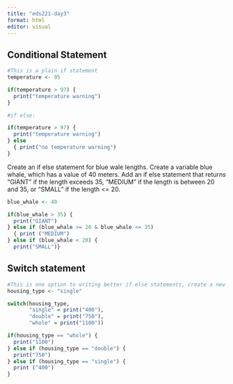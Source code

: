```yaml
---
title: "eds221-day3"
format: html
editor: visual
---
```


## Conditional Statement

```r
#This is a plain if statement 
temperature <- 95

if(temperature > 97) {
  print("temperature warning")
}

#if else:

if(temperature > 97) {
  print("temperature warning")
} else
  { print("no temperature warning")
}
```

Create an if else statement for blue wale lengths. Create a variable blue whale, which has a value of 40 meters. Add an if else statement that returns "GIANT" if the length exceeds 35, "MEDIUM" if the length is between 20 and 35, or "SMALL" if the length \<= 20.

```r
blue_whale <- 40

if(blue_whale > 35) {
  print("GIANT")
} else if (blue_whale >= 20 & blue_whale <= 35)
  { print ("MEDIUM")
} else if (blue_whale < 20) {
  print("SMALL")}
```

## Switch statement 

```r
#This is one option to writing better if else statements, create a new value 
housing_type <- "single"

switch(housing_type, 
       "single" = print("400"),
       "double" = print("750"),
       "whole" = print("1100"))

if(housing_type == "whole") {
  print("1100")
} else if (housing_type == "double") {
  print("750")
} else if (housing_type == "single") {
  print ("400")
}
       
```
